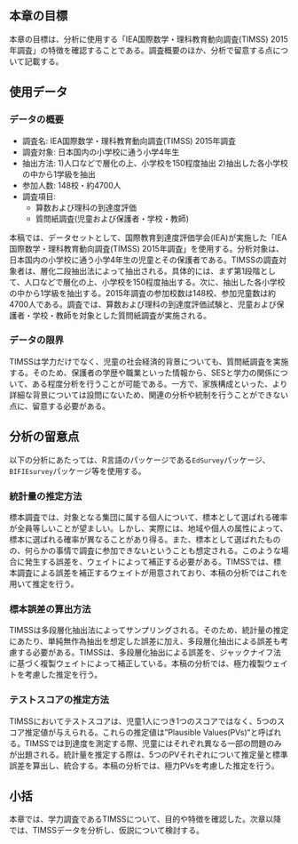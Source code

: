 ## 本章の目標
本章の目標は、分析に使用する「IEA国際数学・理科教育動向調査(TIMSS) 2015年調査」の特徴を確認することである。調査概要のほか、分析で留意する点について記載する。

## 使用データ
### データの概要
- 調査名: IEA国際数学・理科教育動向調査(TIMSS) 2015年調査
- 調査対象: 日本国内の小学校に通う小学4年生
- 抽出方法: 1)人口などで層化の上、小学校を150程度抽出 2)抽出した各小学校の中から1学級を抽出
- 参加人数: 148校・約4700人
- 調査項目:
    - 算数および理科の到達度評価
    - 質問紙調査(児童および保護者・学校・教師)


本稿では、データセットとして、国際教育到達度評価学会(IEA)が実施した「IEA国際数学・理科教育動向調査(TIMSS) 2015年調査」を使用する。分析対象は、日本国内の小学校に通う小学4年生の児童とその保護者である。TIMSSの調査対象者は、層化二段抽出法によって抽出される。具体的には、まず第1段階として、人口などで層化の上、小学校を150程度抽出する。次に、抽出した各小学校の中から1学級を抽出する。2015年調査の参加校数は148校、参加児童数は約4700人である。調査では、算数および理科の到達度評価試験と、児童および保護者・学校・教師を対象とした質問紙調査が実施される\citep{kokuritsukyoikuseisakukenkyujoTIMSS2015sansuSugakukyoikuRikakyoikunokokusaihikaku2017}。

### データの限界
TIMSSは学力だけでなく、児童の社会経済的背景についても、質問紙調査を実施する。そのため、保護者の学歴や職業といった情報から、SESと学力の関係について、ある程度分析を行うことが可能である。一方で、家族構成といった、より詳細な背景については設問にないため、関連の分析や統制を行うことができない点に、留意する必要がある。

## 分析の留意点
以下の分析にあたっては、R言語のパッケージである`EdSurvey`パッケージ、`BIFIEsurvey`パッケージ等を使用する。

### 統計量の推定方法
標本調査では、対象となる集団に属する個人について、標本として選ばれる確率が全員等しいことが望ましい。しかし、実際には、地域や個人の属性によって、標本に選ばれる確率が異なることがあり得る。また、標本として選ばれたものの、何らかの事情で調査に参加できないということも想定される。このような場合に発生する誤差を、ウェイトによって補正する必要がある\citep[85-95]{akiraPISAchosanokaiboNoryokuhyokaChosanomoderu2019}。TIMSSでは、標本調査による誤差を補正するウェイトが用意されており、本稿の分析ではこれを用いて推定を行う\citep[3.21-3.22]{larocheSampleDesignTIMSS2016}。

### 標本誤差の算出方法
TIMSSは多段層化抽出法によってサンプリングされる。そのため、統計量の推定にあたり、単純無作為抽出を想定した誤差に加え、多段層化抽出による誤差も考慮する必要がある\citep[104-112]{akiraPISAchosanokaiboNoryokuhyokaChosanomoderu2019}。TIMSSは、多段層化抽出による誤差を、ジャックナイフ法に基づく複製ウェイトによって補正している\citep[4.1-4.6]{foyEstimatingStandardErrors2016}。本稿の分析では、極力複製ウェイトを考慮した推定を行う。

### テストスコアの推定方法
TIMSSにおいてテストスコアは、児童1人につき1つのスコアではなく、5つのスコア推定値が与えられる。これらの推定値は"Plausible Values(PVs)"と呼ばれる。TIMSSでは到達度を測定する際、児童にはそれぞれ異なる一部の問題のみが出題される。統計量を推定する際は、5つのPVそれぞれについて推定量と標準誤差を算出し、統合する\citep[13.2-13.26]{foyScalingTIMSS20152016}。本稿の分析では、極力PVsを考慮した推定を行う。

## 小括
本章では、学力調査であるTIMSSについて、目的や特徴を確認した。次章以降では、TIMSSデータを分析し、仮説について検討する。
